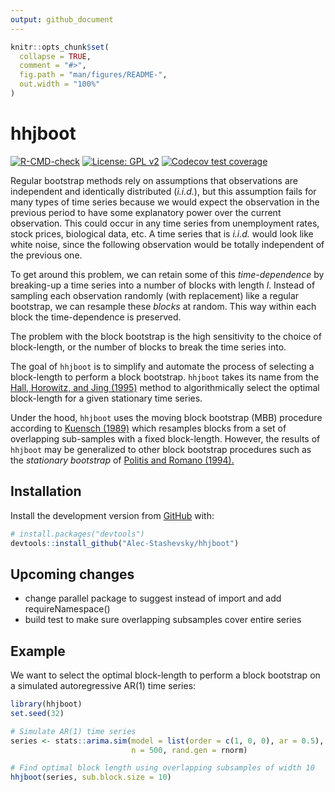 ```yaml
---
output: github_document
---
```


<!-- README.md is generated from README.Rmd. Please edit that file -->

```r
knitr::opts_chunk$set(
  collapse = TRUE,
  comment = "#>",
  fig.path = "man/figures/README-",
  out.width = "100%"
)
```

# hhjboot

<!-- badges: start -->
[![R-CMD-check](https://github.com/Alec-Stashevsky/hhjboot/workflows/R-CMD-check/badge.svg)](https://github.com/Alec-Stashevsky/hhjboot/actions) [![License: GPL v2](https://img.shields.io/badge/License-GPL%20v2-blue.svg)](https://www.gnu.org/licenses/old-licenses/gpl-2.0.en.html)
[![Codecov test coverage](https://codecov.io/gh/Alec-Stashevsky/hhjboot/branch/main/graph/badge.svg)](https://codecov.io/gh/Alec-Stashevsky/hhjboot?branch=main)
<!-- badges: end -->

Regular bootstrap methods rely on assumptions that observations are independent and identically distributed (*i.i.d.*), but this assumption fails for many types of time series because we would expect the observation in the previous period to have some explanatory power over the current observation. This could occur in any time series from unemployment rates, stock prices, biological data, etc. A time series that is *i.i.d.* would look like white noise, since the following observation would be totally independent of the previous one.

To get around this problem, we can retain some of this *time-dependence* by breaking-up a time series into a number of blocks with length *l*. Instead of sampling each observation randomly (with replacement) like a regular bootstrap, we can resample these *blocks* at random. This way within each block the time-dependence is preserved.

The problem with the block bootstrap is the high sensitivity to the choice of block-length, or the number of blocks to break the time series into. 

The goal of `hhjboot` is to simplify and automate the process of selecting a block-length to perform a block bootstrap. `hhjboot` takes its name from the [Hall, Horowitz, and Jing (1995)](https://academic.oup.com/biomet/article-abstract/82/3/561/260651?redirectedFrom=fulltext/) method to algorithmically select the optimal block-length for a given stationary time series.

Under the hood, `hhjboot` uses the moving block bootstrap (MBB) procedure according to [Kuensch (1989)](https://projecteuclid.org/euclid.aos/1176347265/) which resamples blocks from a set of overlapping sub-samples with a fixed block-length. However, the results of `hhjboot` may be generalized to other block bootstrap procedures such as the *stationary bootstrap* of [Politis and Romano (1994).](https://www.tandfonline.com/doi/abs/10.1080/01621459.1994.10476870/)


## Installation

<!-- You can install the released version of hhjboot from [CRAN](https://CRAN.R-project.org) with: -->

<!-- ``` r -->
<!-- install.packages("hhjboot") -->
<!-- ``` -->

Install the development version from [GitHub](https://github.com/) with:

``` r
# install.packages("devtools")
devtools::install_github("Alec-Stashevsky/hhjboot")
```

## Upcoming changes
- change parallel package to suggest instead of import and add requireNamespace()
- build test to make sure overlapping subsamples cover entire series

## Example

We want to select the optimal block-length to perform a block bootstrap on a
simulated autoregressive AR(1) time series: 

```r
library(hhjboot)
set.seed(32)

# Simulate AR(1) time series
series <- stats::arima.sim(model = list(order = c(1, 0, 0), ar = 0.5),
                           n = 500, rand.gen = rnorm)

# Find optimal block length using overlapping subsamples of width 10
hhjboot(series, sub.block.size = 10)
```
